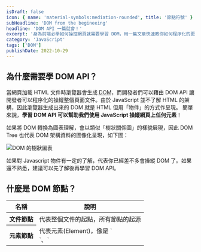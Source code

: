 ```yaml
---
isDraft: false
icon: { name: 'material-symbols:mediation-rounded', title: '節點符號' }
subHeadline: 'DOM from the begineeing'
headline: 'DOM API 一篇就會！'
excerpt: '身為前端必學如何操控網頁就需要學習 DOM，用一篇文章快速教你如何程序化的更動網頁，一起來學會如何存取、編輯與監聽 DOM，還有綜合懶人包！如果對 Javascript 物件有一定的了解，代表你已經差不多會操縱 DOM 了，如果還不熟悉，建議可以先了解後再學習 DOM API。'
category: 'JavaScript'
tags: ['DOM']
publishDate: 2022-10-29
---
```


## 為什麼需要學 DOM API？

當網頁加載 HTML 文件時瀏覽器會生成 <abbr title="文件物件模型 (Document Object Model)">DOM</abbr>，而開發者們可以藉由 DOM API 讓開發者可以程序化的操縱整個頁面文件。由於 JavaScript 並不了解 HTML 的架構，因此瀏覽器生成出來的 DOM 就是 HTML 但用「物件」的方式作呈現。
簡單來說，**學習 DOM API 可以幫助我們使用 JavaScript 操縱網頁上任何元素**！

如果將 DOM 轉換為圖表理解，會以類似「樹狀關係圖」的樣貌展現，因此 DOM Tree 也代表 DOM 架構資料的圖像化呈現，如下圖：

![DOM 的樹狀圖表](./dom-tree.webp)

<Info type="success">
  如果對 Javascript 物件有一定的了解，代表你已經差不多會操縱 DOM 了。如果還不熟悉，建議可以先了解後再學習 DOM API。
</Info>

## 什麼是 DOM 節點？

<table>
    <thead>
        <tr>
            <th>名稱</th>
            <th>說明</th>
        </tr>
    </thead>
    <tbody>
        <tr>
            <th style="min-width:60px">文件節點</th>
            <td>代表整個文件的起點，所有節點的起源</td>
        </tr>
        <tr>
            <th>元素節點</th>
            <td>代表元素(Element)，像是 `<div>`、`<script>`、`<h1>`</td>
        </tr>
        <tr>
            <th>屬性節點</th>
            <td>代表元素的屬性如 `id`、`class`</td>
        </tr>
        <tr>
            <th>文字節點</th>
            <td>代表元素或屬性內的純文字內容，換行與空格也是一種文字節點。</td>
        </tr>
        <tr>
            <th>註解節點</th>
            <td>代表文件中的註解</td>
        </tr>
    </tbody>
</table>

**任何東西在 HTML 文件中都是一種 DOM 節點**，常見的節點可參考以上圖表。節點是構成 DOM 的最基礎的材料，了解有不同的節點可以更清楚的知道想選取的內容、選到的內容是什麼、應該如何處理。在文章後頭會認識到各種方法來選取這些不同種類的節點，進而程序化的操縱與監聽它們來達成程序化控制網頁的目的。

接下來將會分為三大章節，一步一步學習如何運用 JavaScript 透過 DOM API 操作網頁，**學會存取、編輯與監聽 DOM**。

## 一、選取 DOM 節點

HTML 的元素之間有輩份關係，這點也體現在 DOM 的結構上，可以依據一個節點來抓取不同關係的節點，舉以下的代碼為例：

```html
<div>
  <h2>A List</h2>
  <ul>
    <li>List Item 01</li>
    <li>List Item 02</li>
  </ul>
</div>
```

對 `<ul>` 這個元素來說： `<h2>` 就是其同輩 `<div>` 就是其父母 `<li>` 就是其子孫。了解元素彼此間的關係之後，就可以運用不同的方法來選取網頁中的節點。

### 實際常見範例

在大多情境下其實不用記下太多的選取方法，只要記得常用的即可，像是選取單一元素的 [`qerySelector`](https://developer.mozilla.org/en-US/docs/Web/API/Document/querySelector) 以及選取多個元素的 [`querySelectorAll`](https://developer.mozilla.org/en-US/docs/Web/API/Document/querySelectorAll) 就可以應付絕大多數約 90% 的情境。

```html
<div id="foobar" class="foobar">Hello, World</div>
<ul>
  <li>Item 01</li>
  <li>Item 02</li>
  <li>Item 03</li>
</ul>

<script>
  // 依 document 為基準，選取符合 .foobar 選擇器群組的元素
  const foobar = document.querySelector('.foobar');
  // 依 document 為基準，選取所有 ul 內的 li
  const foobar2 = document.querySelectorAll('ul li');
</script>
```

<Info type="warning">
  覺得概念不熟悉的話可以實際操作幾次會比看文檔還要更有幫助，這裡是線上
  [CodePen](https://codepen.io/riecball/pen/VwBMWPy) 模板，可複製一份練習選取元素。
</Info>

### 更進階的選取 DOM 節點

練習完不同選取 DOM 的方法之後，會發現不同的方法返回的結果會不太一樣，這是因為它們所選取的「東西」不太相同，總共會遇上四種返回的結果。細節綜合成以下清單與表單：

#### 節點

構成 DOM 的基礎組成，任何 DOM 中的東西都是結點。

#### 元素

元素是一種節點，舉例來說 `<h1>`、`<body>`、`<div>` 都是元素。

#### 節點清單

節點的集合，一筆類似陣列的資料，像是有索引和 `forEach` 方法。絕大多數時候是靜態的，意味著 DOM 的改變並不會反映於資料上。

#### HTML 合集

元素的集合，一筆類似陣列的資料，像是有索引。是動態的集合，意味著 DOM 的改變都會反映於資料上。

<table class="table-fluid">
    <thead>
        <tr>
            <th style="min-width:100px">名稱</th>
            <th>元素 Element</th>
            <th>節點 Node</th>
        </tr>
    </thead>
    <tbody>
        <tr>
            <th>內容</th>
            <td>只允許 HTML 元素(像是 `<span>` `<div>`之類的標籤)</td>
            <td>只允許任何存在於 HTML 文件中的節點(註解、內文字都算)</td>
        </tr>
        <tr>
            <th>方法與屬性</th>
            <td>一種特別的節點，擁有一些額外的屬性</td>
            <td>最基礎的 HTML 元件，一些基礎的屬性</td>
        </tr>
        <tr>
            <th>使用時機</th>
            <td>絕大多數時候</td>
            <td>選取 HTML 標籤以外的事物時</td>
        </tr>
    </tbody>
</table>

<table>
  <thead>
    <tr>
      <th style="min-width:120px">名稱</th>
      <th>HTML 合集 HTMLCollection</th>
      <th>節點清單 NodeList</th>
    </tr>
  </thead>
  <tbody>
    <tr>
      <th>說明</th>
      <td>文件元素的合集</td>
      <td>文件節點的合集</td>
    </tr>
    <tr>
      <th>可使用的陣列方法</th>
      <td>無</td>
      <td>僅有 forEach</td>
    </tr>
    <tr>
      <th>即時更新</th>
      <td>是</td>
      <td>大多不是</td>
    </tr>
  </tbody>
</table>

## 二、編輯 DOM 節點

當選取完 DOM 節點後讓將結果打印出來，看看有哪些屬性：

```html
<div id="foobar">Hello</div>

<script>
  // 依 document 為基準，選取第一個 id 為 foobar 的元素並打印出來
  console.log(document.getElementById('foobar'));
</script>
```

得到類似以下動圖中的打印結果：

<Video
  width={676}
  height={276}
  data={[
    {
      type: 'webm',
      src: 'images/posts/dom-from-the-begineeing/dom-log.webm',
    },
    {
      type: 'mp4',
      src: 'images/posts/dom-from-the-begineeing/dom-log.mp4',
    },
  ]}
></Video>

可以發現每個元素物件身上都有許多的屬性與方法可操作，看起來非常的複雜，但常用的屬性實際上並不多，在需要的時候再查閱文檔了解即可。以下用兩種最常被選取的屬性種類作為範例來介紹(改樣式與內容)：

### 改變元素外表樣式

要修改元素的外觀樣式可以從 `class` 屬性與 `style` 屬性下手，可以直接修改元素屬性來達成更改樣式的目的，舉以下例子來說：

```javascript
// 修改元素的 style 屬性：
element.style.backgroundColor = 'red';
element.style.marginTop = '16px';
element.style['padding-top'] = '16px';
```

```javascript
// 修改元素的 style 屬性：
element.classList.add('active'); // 新增 "active" class
element.classList.remove('active'); // 移除 "active" class
element.classList.toggle('active'); // 切換 "active" class
```

### 改變元素內容

要修改元素的內容常見可以分為「修改 HTML」與「修改純文字」，端看需求選擇不同的方式，舉以下例子來說：

```javascript
// 修改選取元素的 HTML 內容
document.getElementById('foobar').innerHTML = '<h1>This is some text</h1>';
// 修改選取元素的文字內容
document.getElementById('foobar').innerText = 'This is some text';
```

<Info type="warning">
  當使用 `innerHTML` 需特別注意資料來源，惡意的資料來源可以藉由 `innerHTML` 夾帶執行惡意的程式代碼 (跨站腳本攻擊 <abbr title="Cross Site Scripting">XSS</abbr>)。應當確保注入的資料來源是可信的。

</Info>

## 三、監聽 DOM 節點

### addEventListener 事件監聽器

如果想要知道用戶對網頁作了那些互動，就可以使用 [`addEventListener`](https://developer.mozilla.org/zh-TW/docs/Web/API/EventTarget/addEventListener) 方法來監聽元素的活動，大多時候範例一、二就可以應對所有事件監聽的要求。語法如下：

```javascript
addEventListener(type, listener, options);
```

- 參數一：[事件的種類](https://developer.mozilla.org/zh-TW/docs/Web/Events)
- 參數二：回呼函數，當事件被觸發時就會被執行
- 參數三：指定有關事件偵聽器的[選項](https://developer.mozilla.org/en-US/docs/Web/API/EventTarget/addEventListener#parameters)

```javascript
// 使用元素的 addEventListener 方法，當 "click" 時呼叫 clicked 函式
// 以下三種寫法都可行

// 範例一：呼叫外部函式
element.addEventListener('click', clicked);
function clicked() {
  // ...
}

// 範例二：呼叫匿名函式
element.addEventListener('click', function () {
  // ...
});

// 範例三：添加設定物件：當激活過一次這個事件監聽就會停止監聽
element.addEventListener('click', function () {}, { once: true });
```

### removeEventListener 移除事件監聽器

當不需要事件監聽時可以手動刪除來避免背景有太多事件監聽導致影響效能，這項方法僅能刪除以呼叫外部函式來執行的事件監聽器，呼叫匿名函式的事件監聽器是刪不掉的。

```javascript
// 添加監聽
element.addEventListener('mousemove', myFunction);

// 移除監聽
element.removeEventListener('mousemove', myFunction);
```

### 監聽表單

當想要用戶輸入資料，就是 `<form>` 表單登場的地方，它提供了一系列基礎的方法和介面讓我們可以更方便快速且標準化的獲取用戶輸入的資料，其中可使用 `submit` 事件監聽獲取提交的表單。

```javascript
<form data-form>
  <input name="userInput" type="text"> // 設定 name 以便之後讀取
  <input type="submit">
</form>
```

```javascript
const form = document.querySelector('[data-form]');
// 帶入
form.addEventListener('submit', (e) => {
  console.log(e.target.userInput.value); // 獲取 name = "userInput" 的值
  e.preventDefault(); // 取消預設事件(跳轉頁面)
  e.target.reset(); // 清空表單
});
```

### 阻擋預設行為

在某些元素上會自帶預設的「事件」，像是點擊 `<a>` 或提交 `<form>` 都會跳轉到其他頁面，這時候就可以使用 `preventDefault` 來取消這些預設事件。此外在事件監聽最尾端傳入一個 `false` 也有同樣阻擋預設行為的效果。

```javascript
element.addEventListener('click', (e) => {
  e.preventDefault(); // 獲取事件，阻擋預設行為發生
});
```

## 總結

- DOM 是文件使用物件的方式做呈現，畫成圖表架構就像一棵樹。
- HTML 文件中的任何資訊在 DOM 中都是一種節點。
- 選取多個節點會回傳 NodeList ，選取多個元素會回傳 HTMLCollection，它們是類陣列的物件。
- 節點有許多預設方法與屬性，可以在終端打印出來後查詢文檔即可。

<Info type="success">
  <a target="_blank" href="/images/posts/dom-from-the-begineeing/dom-cheatsheet-full.webp">
    方法好多，感到困惑？沒關係，這裡製作了兩張懶人包圖，歡迎下載參考。
  </a>
  ![DOM 的樹狀圖表](./cheat-sheet-demo.webp)
</Info>

本篇是我在 [六角學院](https://www.hexschool.com/) JS 直播班針對該主題所出的入門題目，內含解答，有興趣可以點開來練習：[JS 直播班 - 2022 秋季班 - DOM 操作](https://codepen.io/riecball/pen/XWYrmKz)

## 參考資料

- [Introduction to the DOM - MDN](https://developer.mozilla.org/en-US/docs/Web/API/Document_Object_Model/Introduction)
- [Javascript HTML DOM - W3C](https://www.w3schools.com/js/js_htmldom.asp)
- [DOM - GeeksforGeeks](https://www.geeksforgeeks.org/dom-document-object-model/)
